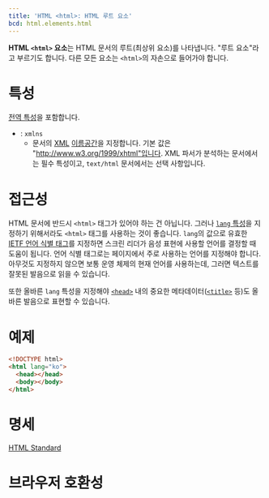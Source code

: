 ```yaml
---
title: 'HTML <html>: HTML 루트 요소'
bcd: html.elements.html
---
```


**HTML `<html>` 요소**는 HTML 문서의 루트(최상위 요소)를 나타냅니다. "루트 요소"라고 부르기도 합니다. 다른 모든 요소는 `<html>`의 자손으로 들어가야 합니다.

# 특성

[전역 특성](/docs/Web/HTML/Global_attributes)을 포함합니다.

- : `xmlns`
  - 문서의 [XML](https://developer.mozilla.org/en-US/docs/Glossary/XML) [이름공간](https://developer.mozilla.org/en-US/docs/Glossary/Namespace)을 지정합니다. 기본 값은 "http://www.w3.org/1999/xhtml"입니다. XML 파서가 분석하는 문서에서는 필수 특성이고, `text/html` 문서에서는 선택 사항입니다.

# 접근성

HTML 문서에 반드시 `<html>` 태그가 있어야 하는 건 아닙니다. 그러나 [`lang` 특성](../Global_attributes#term-lang)을 지정하기 위해서라도 `<html>` 태그를 사용하는 것이 좋습니다. `lang`의 값으로 유효한 [IETF 언어 식별 태그](https://www.ietf.org/rfc/bcp/bcp47.txt)를 지정하면 스크린 리더가 음성 표현에 사용할 언어를 결정할 때 도움이 됩니다. 언어 식별 태그로는 페이지에서 주로 사용하는 언어를 지정해야 합니다. 아무것도 지정하지 않으면 보통 운영 체제의 현재 언어를 사용하는데, 그러면 텍스트를 잘못된 발음으로 읽을 수 있습니다.

또한 올바른 `lang` 특성을 지정해야 [`<head>`](./head) 내의 중요한 메타데이터([`<title>`](./title) 등)도 올바른 발음으로 표현할 수 있습니다.

# 예제

```html
<!DOCTYPE html>
<html lang="ko">
  <head></head>
  <body></body>
</html>
```

# 명세

[HTML Standard](https://html.spec.whatwg.org/multipage/semantics.html#the-html-element)

# 브라우저 호환성

<BrowserCompat data={props.bcd} />
